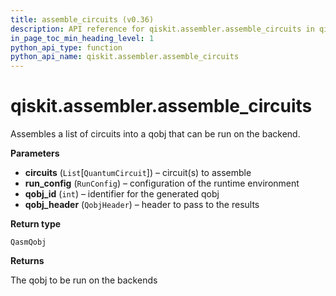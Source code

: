 ```yaml
---
title: assemble_circuits (v0.36)
description: API reference for qiskit.assembler.assemble_circuits in qiskit v0.36
in_page_toc_min_heading_level: 1
python_api_type: function
python_api_name: qiskit.assembler.assemble_circuits
---
```


<span id="qiskit-assembler-assemble-circuits" />

# qiskit.assembler.assemble\_circuits

<Function id="qiskit.assembler.assemble_circuits" isDedicatedPage={true} github="https://github.com/qiskit/qiskit/tree/stable/0.20/qiskit/assembler/assemble_circuits.py" signature="assemble_circuits(circuits, run_config, qobj_id, qobj_header)">
  Assembles a list of circuits into a qobj that can be run on the backend.

  **Parameters**

  *   **circuits** (`List`\[`QuantumCircuit`]) – circuit(s) to assemble
  *   **run\_config** (`RunConfig`) – configuration of the runtime environment
  *   **qobj\_id** (`int`) – identifier for the generated qobj
  *   **qobj\_header** (`QobjHeader`) – header to pass to the results

  **Return type**

  `QasmQobj`

  **Returns**

  The qobj to be run on the backends
</Function>

